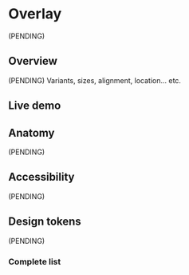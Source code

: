


<Meta title="Components/Overlay" />

# Overlay

(PENDING)

## Overview

(PENDING) Variants, sizes, alignment, location... etc.

## Live demo

<LiveDemo
  story={Stories.Example}
  urlHtml="https://devoinc.github.io/genesys-styles"
  urlReact="https://devoinc.github.io/genesys-ui/?path=/docs/components-feedback-inlinemessage--docs"
/>

## Anatomy

(PENDING)

## Accessibility

(PENDING)

## Design tokens

(PENDING)

### Complete list

<DesignTokensList componentName="overlay" />
